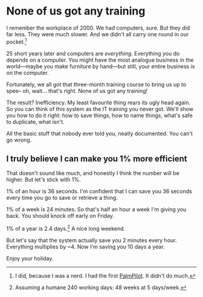 # None of us got any training

I remember the workplace of 2000. We had computers, sure. But they did far less. They were much slower. And we didn't all carry one round in our pocket.[^palm]

[^palm]: I did, because I was a nerd. I had the first [PalmPilot](https://en.wikipedia.org/wiki/PalmPilot). It didn't do much.

25 short years later and computers are _everything_. Everything you do depends on a computer. You might have the most analogue business in the world—maybe you make furniture by hand—but still, your entire business is on the computer.

Fortunately, we all got that three-month training course to bring us up to spee– oh, wait... that's right. None of us got any training!

The result? Inefficiency. My least favourite thing rears its ugly head again. So you can think of this system as the IT training you never got. We'll show you how to do it right: how to save things, how to name things, what's safe to duplicate, what isn't.

All the basic stuff that nobody ever told you, neatly documented. You can't go wrong.

## I truly believe I can make you 1% more efficient

That doesn't sound like much, and honestly I think the number will be higher. But let's stick with 1%.

1% of an hour is 36 seconds. I'm confident that I can save you 36 seconds every time you go to save or retrieve a thing.

1% of a week is 24 minutes. So that's half an hour a week I'm giving you back. You should knock off early on Friday.

1% of a year is 2.4 days.[^work-days] A nice long weekend.

[^work-days]: Assuming a humane 240 working days: 48 weeks at 5 days/week.

But let's say that the system actually save you 2 minutes every hour. Everything multiplies by ~4. Now I'm saving you 10 days a year.

Enjoy your holiday.

